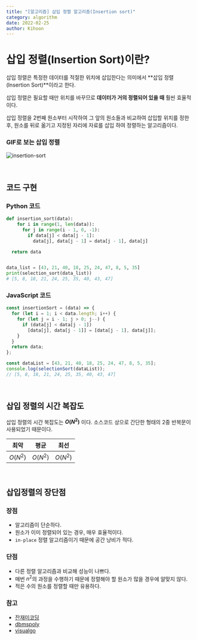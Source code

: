 ```yaml
---
title: "[알고리즘] 삽입 정렬 알고리즘(Insertion sort)"
category: algorithm
date: 2022-02-25
author: Kihoon
---
```


# 삽입 정렬(Insertion Sort)이란?

삽입 정렬은 특정한 데이터를 적절한 위치에 삽입한다는 의미에서 **삽입 정렬(Insertion Sort)**이라고 한다.

삽입 정렬은 필요할 때만 위치를 바꾸므로 **데이터가 거의 정렬되어 있을 때** 훨씬 효율적이다.

삽입 정렬을 2번째 원소부터 시작하여 그 앞의 원소들과 비교하여 삽입할 위치를 정한 후, 원소를 뒤로 옮기고 지정된 자리에 자료를 삽입 하여 정렬하는 알고리즘이다.

### GIF로 보는 삽입 정렬

![insertion-sort](./image/insertion-sort.gif)

<br />

## 코드 구현

### Python 코드

```python
def insertion_sort(data):
    for i in range(1, len(data)):
      for j in range(i - 1, 0, -1):
        if data[j] < data[j - 1]:
          data[j], data[j - 1] = data[j - 1], data[j]

  return data


data_list = [43, 21, 40, 18, 25, 24, 47, 8, 5, 35]
print(selection_sort(data_list))
# [5, 8, 18, 21, 24, 25, 35, 40, 43, 47]
```

### JavaScript 코드

```jsx
const insertionSort = (data) => {
  for (let i = 1; i < data.length; i++) {
    for (let j = i - 1; j > 0; j--) {
      if (data[j] < data[j - 1])
        [data[j], data[j - 1]] = [data[j - 1], data[j]];
    }
  }
  return data;
};

const dataList = [43, 21, 40, 18, 25, 24, 47, 8, 5, 35];
console.log(selectionSort(dataList));
// [5, 8, 18, 21, 24, 25, 35, 40, 43, 47]
```

<br />

## 삽입 정렬의 시간 복잡도

삽입 정렬의 시간 복잡도는 **$O(N^2)$** 이다. 소스코드 상으로 간단한 형태의 2중 반복문이 사용되었기 때문이다.

| 최악     | 평균     | 최선     |
| -------- | -------- | -------- |
| $O(N^2)$ | $O(N^2)$ | $O(N^2)$ |

<br />

## 삽입정렬의 장단점

### 장점

- 알고리즘이 단순하다.
- 원소가 이미 정렬되어 있는 경우, 매우 효율적이다.
- `in-place` 정렬 알고리즘이기 때문에 공간 낭비가 적다.

### 단점

- 다른 정렬 알고리즘과 비교해 성능이 나쁘다.
- 매번 $n^2$의 과정을 수행하기 때문에 정렬해야 할 원소가 많을 경우에 알맞지 않다.
- 적은 수의 원소를 정렬할 때만 유용하다.

### 참고

- [잔재미코딩](https://www.fun-coding.org/)
- [dbmspoly](http://dbmspoly.blogspot.com/p/advantage-disadvantages-of-sort.html)
- [visualgo](https://visualgo.net/en/sorting)
